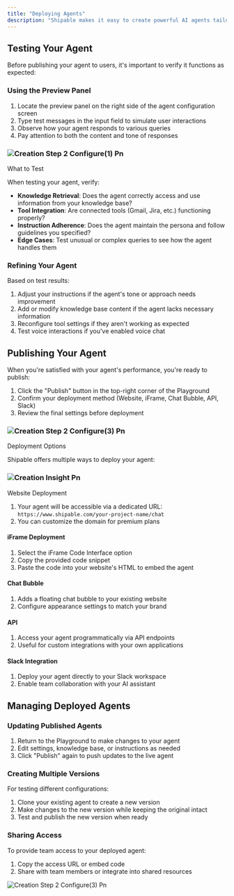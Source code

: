 ```yaml
---
title: "Deploying Agents"
description: "Shipable makes it easy to create powerful AI agents tailored to your specific needs. This guide will walk you through the process of configuring your first AI agent from scratch."
---
```


## Testing Your Agent

Before publishing your agent to users, it's important to verify it functions as expected:

### Using the Preview Panel

1. Locate the preview panel on the right side of the agent configuration screen
2. Type test messages in the input field to simulate user interactions
3. Observe how your agent responds to various queries
4. Pay attention to both the content and tone of responses

### ![Creation Step 2 Configure(1) Pn](/Creation-step-2-configure\(1\).png)

What to Test

When testing your agent, verify:

- **Knowledge Retrieval**: Does the agent correctly access and use information from your knowledge base?
- **Tool Integration**: Are connected tools (Gmail, Jira, etc.) functioning properly?
- **Instruction Adherence**: Does the agent maintain the persona and follow guidelines you specified?
- **Edge Cases**: Test unusual or complex queries to see how the agent handles them

### Refining Your Agent

Based on test results:

1. Adjust your instructions if the agent's tone or approach needs improvement
2. Add or modify knowledge base content if the agent lacks necessary information
3. Reconfigure tool settings if they aren't working as expected
4. Test voice interactions if you've enabled voice chat

## Publishing Your Agent

When you're satisfied with your agent's performance, you're ready to publish:

1. Click the "Publish" button in the top-right corner of the Playground
2. Confirm your deployment method (Website, iFrame, Chat Bubble, API, Slack)
3. Review the final settings before deployment

### ![Creation Step 2 Configure(3) Pn](/images/Creation-step-2-configure\(3\).png)

Deployment Options

Shipable offers multiple ways to deploy your agent:

### ![Creation Insight Pn](/images/Creation-Insight.png)

Website Deployment

1. Your agent will be accessible via a dedicated URL: `https://www.shipable.com/your-project-name/chat`
2. You can customize the domain for premium plans

#### iFrame Deployment

1. Select the iFrame Code Interface option
2. Copy the provided code snippet
3. Paste the code into your website's HTML to embed the agent

#### Chat Bubble

1. Adds a floating chat bubble to your existing website
2. Configure appearance settings to match your brand

#### API

1. Access your agent programmatically via API endpoints
2. Useful for custom integrations with your own applications

#### Slack Integration

1. Deploy your agent directly to your Slack workspace
2. Enable team collaboration with your AI assistant

## Managing Deployed Agents

### Updating Published Agents

1. Return to the Playground to make changes to your agent
2. Edit settings, knowledge base, or instructions as needed
3. Click "Publish" again to push updates to the live agent

### Creating Multiple Versions

For testing different configurations:

1. Clone your existing agent to create a new version
2. Make changes to the new version while keeping the original intact
3. Test and publish the new version when ready

### Sharing Access

To provide team access to your deployed agent:

1. Copy the access URL or embed code
2. Share with team members or integrate into shared resources

![Creation Step 2 Configure(3) Pn](/images/Creation-step-2-configure\(3\).png)